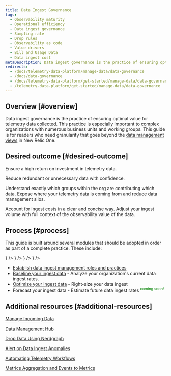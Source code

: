 ```yaml
---
title: Data Ingest Governance
tags:
  - Observability maturity
  - Operational efficiency 
  - Data ingest governance
  - Sampling rate
  - Drop rules
  - Observability as code
  - Value drivers
  - Bill and Usage Data
  - Data ingest cost
metaDescription: Data ingest governance is the practice of ensuring optimal value for telemetry data collected. 
redirects:
  - /docs/telemetry-data-platform/manage-data/data-governance
  - /docs/data-governance
  - /docs/telemetry-data-platform/get-started/manage-data/data-governance
  - /telemetry-data-platform/get-started/manage-data/data-governance
---
```




## Overview [#overview]

Data ingest governance is the practice of ensuring optimal value for telemetry data collected. This practice is especially important to complex organizations with numerous business units and working groups. This guide is for readers who need granularity that goes beyond the [data management views](/docs/data-apis/manage-data/manage-your-data/) in New Relic One.

## Desired outcome [#desired-outcome]
 
Ensure a high return on investment in telemetry data.  

<CollapserGroup>
<Collapser
    id="noise-reduction"
    title="Noise reduction"
    >

Reduce redundant or unnecessary data with confidence. 
</Collapser>


<Collapser
    id="increased-transparency"
    title="Increased transparency"
    >

Understand exactly which groups within the org are contributing which data. Expose where your telemetry data is coming from and reduce data management silos.
</Collapser>

<Collapser
    id="cost-optimization-predictability"
    title="Cost optimization & predictability"
    >

Account for ingest costs in a clear and concise way.  Adjust your ingest volume with full context of the observability value of the data.

</Collapser>
</CollapserGroup>

## Process [#process]

This guide is built around several modules that should be adopted in order as part of a complete practice.  These include:

<TechTileGrid>
      <TechTile
        name="Establish roles and practices"
        to="/docs/new-relic-solutions/observability-maturity/operational-efficiency/dg-coe"
        icon={<img src={baseliningicon} width="100" alt="Roles_and_Practices"/>}
      />
      <TechTile
        name="Baseline your ingest"
        to="/docs/new-relic-solutions/observability-maturity/operational-efficiency/dg-baselining"
        icon={<img src={baseliningicon} alt="Baseline"/>}
      />
      <TechTile
        name="Optimize your ingest"
        to="/docs/new-relic-solutions/observability-maturity/operational-efficiency/dg-optimizing"
        icon={<img src={baseliningicon} alt="Optimize"/>}
      />
      <TechTile
        name="Forecast future ingest"
        to="/docs/new-relic-solutions/observability-maturity/operational-efficiency/dg-intro"
        icon={<img src={baseliningicon} alt="Forecast"/>}
      />
</TechTileGrid>

- [Establish data ingest management roles and practices](/docs/new-relic-solutions/observability-maturity/operational-efficiency/dg-coe)
- [Baseline your ingest data](/docs/new-relic-solutions/observability-maturity/operational-efficiency/dg-baselining) - Analyze your organization's current data ingest rates.
- [Optimize your ingest data](/docs/new-relic-solutions/observability-maturity/operational-efficiency/dg-optimizing) - Right-size your data ingest
- Forecast your ingest data - Estimate future data ingest rates <font color="green"><sup>coming soon!</sup></font>

## Additional resources [#additional-resources]

[Manage Incoming Data](/docs/data-apis/manage-data/manage-data-coming-new-relic/)

[Data Management Hub](/docs/data-apis/manage-data/manage-your-data/)

[Drop Data Using Nerdgraph](/docs/data-apis/manage-data/drop-data-using-nerdgraph/)

[Alert on Data Ingest Anomalies](/docs/accounts/accounts-billing/new-relic-one-pricing-billing/usage-queries-alerts/)

[Automating Telemetry Workflows](https://developer.newrelic.com/automate-workflows/)

[Metrics Aggregation and Events to Metrics](/docs/data-apis/convert-to-metrics/create-metrics-other-data-types/)
